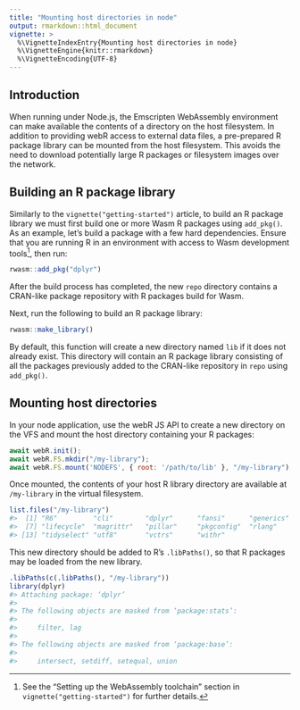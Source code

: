 ```yaml
---
title: "Mounting host directories in node"
output: rmarkdown::html_document
vignette: >
  %\VignetteIndexEntry{Mounting host directories in node}
  %\VignetteEngine{knitr::rmarkdown}
  %\VignetteEncoding{UTF-8}
---
```


## Introduction

When running under Node.js, the Emscripten WebAssembly environment can make available the contents of a directory on the host filesystem. In addition to providing webR access to external data files, a pre-prepared R package library can be mounted from the host filesystem. This avoids the need to download potentially large R packages or filesystem images over the network.

## Building an R package library

Similarly to the `vignette("getting-started")` article, to build an R package library we must first build one or more Wasm R packages using `add_pkg()`. As an example, let's build a package with a few hard dependencies. Ensure that you are running R in an environment with access to Wasm development tools^[See the "Setting up the WebAssembly toolchain" section in `vignette("getting-started")` for further details.], then run:

```r
rwasm::add_pkg("dplyr")
```

After the build process has completed, the new `repo` directory contains a CRAN-like package repository with R packages build for Wasm.

Next, run the following to build an R package library:

```r
rwasm::make_library()
```

By default, this function will create a new directory named `lib` if it does not already exist. This directory will contain an R package library consisting of all the packages previously added to the CRAN-like repository in `repo` using `add_pkg()`.

## Mounting host directories

In your node application, use the webR JS API to create a new directory on the VFS and mount the host directory containing your R packages:

```js
await webR.init();
await webR.FS.mkdir("/my-library");
await webR.FS.mount('NODEFS', { root: '/path/to/lib' }, "/my-library");
```

Once mounted, the contents of your host R library directory are available at `/my-library` in the virtual filesystem.

```r
list.files("/my-library")
#>  [1] "R6"         "cli"        "dplyr"      "fansi"      "generics"   "glue"
#>  [7] "lifecycle"  "magrittr"   "pillar"     "pkgconfig"  "rlang"      "tibble"
#> [13] "tidyselect" "utf8"       "vctrs"      "withr"
```

This new directory should be added to R's `.libPaths()`, so that R packages may be loaded from the new library.

```r
.libPaths(c(.libPaths(), "/my-library"))
library(dplyr)
#> Attaching package: ‘dplyr’
#> 
#> The following objects are masked from ‘package:stats’:
#> 
#>     filter, lag
#> 
#> The following objects are masked from ‘package:base’:
#> 
#>     intersect, setdiff, setequal, union
```
